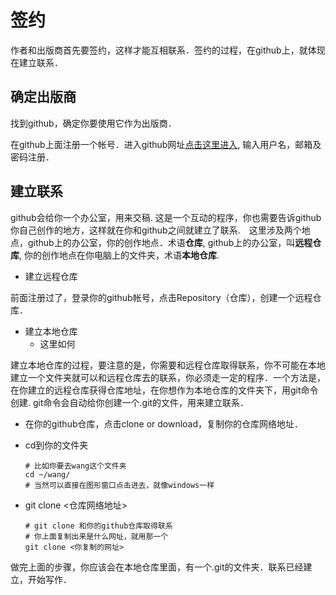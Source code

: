 

# 签约

作者和出版商首先要签约，这样才能互相联系．签约的过程，在github上，就体现在建立联系．

## 确定出版商

找到github，确定你要使用它作为出版商．

在github上面注册一个帐号．进入github网址[点击这里进入](https://github.com/), 输入用户名，邮箱及密码注册．

## 建立联系

github会给你一个办公室，用来交稿. 这是一个互动的程序，你也需要告诉github你自己创作的地方，这样就在你和github之间就建立了联系.　这里涉及两个地点，github上的办公室，你的创作地点．术语**仓库**, github上的办公室，叫**远程仓库**, 你的创作地点在你电脑上的文件夹，术语**本地仓库**.

* 建立远程仓库

前面注册过了，登录你的github帐号，点击Repository（仓库），创建一个远程仓库．

* 建立本地仓库
  * 这里如何


  
建立本地仓库的过程，要注意的是，你需要和远程仓库取得联系，你不可能在本地建立一个文件夹就可以和远程仓库去的联系，你必须走一定的程序．一个方法是，在你建立的远程仓库获得仓库地址，在你想作为本地仓库的文件夹下，用git命令创建. git命令会自动给你创建一个.git的文件，用来建立联系．

  * 在你的github仓库，点击clone or download，复制你的仓库网络地址．
  
  * cd到你的文件夹
  
  
    ```
    # 比如你要去wang这个文件夹
    cd ~/wang/
    # 当然可以直接在图形窗口点击进去，就像windows一样
    ```
  
  * git clone <仓库网络地址>
  
    ```
    # git clone 和你的github仓库取得联系
    # 你上面复制出来是什么网址，就用那一个
    git clone <你复制的网址>
    ```

做完上面的步骤，你应该会在本地仓库里面，有一个.git的文件夹．联系已经建立，开始写作．



